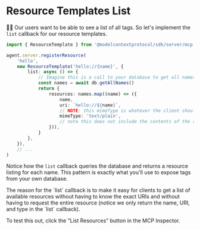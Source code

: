 # Resource Templates List

<EpicVideo url="https://www.epicai.pro/workshops/day-1-2-mcp-fundamentals/resource-templates-list~5v3h2" />

👨‍💼 Our users want to be able to see a list of all tags. So let's implement the
`list` callback for our resource templates.

```ts
import { ResourceTemplate } from '@modelcontextprotocol/sdk/server/mcp.js'

agent.server.registerResource(
	'hello',
	new ResourceTemplate('hello://{name}', {
		list: async () => {
			// Imagine this is a call to your database to get all names
			const names = await db.getAllNames()
			return {
				resources: names.map((name) => ({
					name,
					uri: `hello://${name}`,
					// NOTE: this mimeType is whatever the client should expect if it retrieves the resource
					mimeType: 'text/plain',
					// note this does not include the contents of the resource
				})),
			}
		},
	}),
	// ...
)
```

Notice how the `list` callback queries the database and returns a resource
listing for each name. This pattern is exactly what you'll use to expose tags
from your own database.

<callout-success>
	The reason for the `list` callback is to make it easy for clients to get a
	list of available resources without having to know the exact URIs and without
	having to request the entire resource (notice we only return the name, URI,
	and type in the `list` callback).
</callout-success>

To test this out, click the "List Resources" button in the MCP Inspector.
